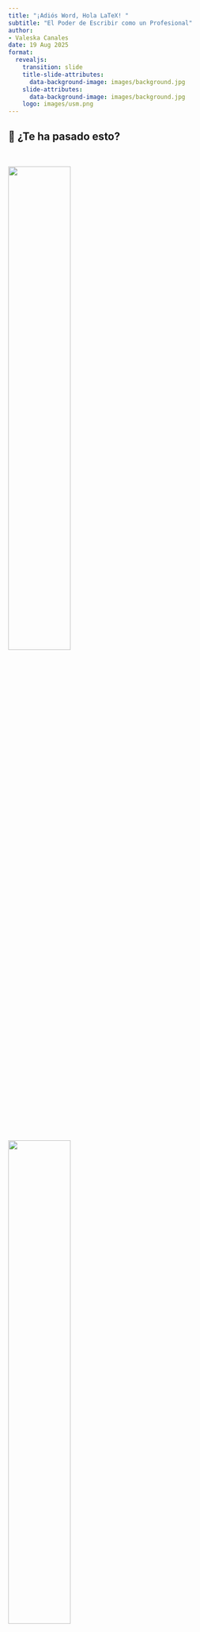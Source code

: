 ```yaml
---
title: "¡Adiós Word, Hola LaTeX! "
subtitle: "El Poder de Escribir como un Profesional"
author: 
- Valeska Canales
date: 19 Aug 2025
format: 
  revealjs:
    transition: slide
    title-slide-attributes: 
      data-background-image: images/background.jpg
    slide-attributes:
      data-background-image: images/background.jpg
    logo: images/usm.png
---
```


## 📝 ¿Te ha pasado esto? {background-image="images/background.jpg" background-opacity="0.25"}

::: r-stack
<br>

![](images/intro1.jpeg){.fragment .fade-in-then-out fig-align="center" width="50%"}

![](images/intro2.jpeg){.fragment .fade-in-then-out fig-align="center" width="50%"}

![](images/latexword2.jpg){.fragment fig-align="center" width="75%"}
:::

------------------------------------------------------------------------

## 🎯 Objetivos {background-image="images/background.jpg" background-opacity="0.25"}

::: columns
::: {.column width="40%"}
::: {style="text-align: center;"}
<img src="images/intro3.jpeg" alt="Tachado" style="width: 100%; border-radius: 10px;"/>
:::
:::

::: {.column .incremental width="60%"}
<br>

- **Conocer LaTeX**: Qué es y por qué usarlo frente a otros editores.\
- **Primeros pasos**: Crear, compilar y estructurar un documento básico.\
- **Elementos clave**: Texto, secciones, listas, imágenes y fórmulas.\
- **Buenas prácticas**: Organización, plantillas y recursos recomendados.
:::
:::

------------------------------------------------------------------------

##  {background-image="images/background_slides3.png" background-opacity="0.3"}

::: {style="display: flex; justify-content: center; align-items: center; height: 60vh; flex-direction: column; text-align: center;"}
[LaTeX]{style="font-size: 1em"}

[¿Qué es y por qué usarlo?]{style="font-size: 1.5em"}
:::

------------------------------------------------------------------------

## ¿Qué es LaTeX? {background-image="images/background.jpg" background-opacity="0.25"}

::: columns
::: {.column width="40%"}
::: {style="text-align: center;"}
<img src="images/latex.png" alt="Escribir Informe" style="width: 100%; border-radius: 10px;"/>
:::
:::

::: {.column .incremental width="60%"}
<br>

-   **¿Qué es LaTeX?**
    -   Sistema para crear documentos académicos y científicos con formato profesional.
- **Ventajas**:  
    - Automatiza referencias, citas y ecuaciones.  
    - Control total sobre formato y estructura.  
    - Ideal para documentos extensos y complejos.
:::
:::

------------------------------------------------------------------------

## Ejemplos de LaTeX {background-image="images/background.jpg" background-opacity="0.25"}


::: r-stack

::: {.fragment .fade-in-then-out}
<iframe src="https://www.slideshare.net/slideshow/embed_code/key/6iH5QPCL3w1qwm?startSlide=1"
        width="960" height="600" frameborder="0" scrolling="no"
        style="max-width:100%; border:1px solid #CCC; border-radius:10px;"
        allowfullscreen></iframe>
:::

::: {.fragment .fade-in-then-out}
<iframe src="https://www.slideshare.net/slideshow/embed_code/key/eUNDWTAdYMfD7M?hostedIn=slideshare&page=upload"
        width="960" height="600" frameborder="0" scrolling="no"
        style="max-width:100%; border:1px solid #CCC; border-radius:10px;"
        allowfullscreen></iframe>
:::


::: {.fragment}
<iframe src="https://www.slideshare.net/slideshow/embed_code/key/tkQohqCfNlexT1?startSlide=1"
        width="960" height="600" frameborder="0" scrolling="no"
        style="max-width:100%; border:1px solid #CCC; border-radius:10px;"
        allowfullscreen></iframe>
:::
:::




------------------------------------------------------------------------

## ¿Cómo empezar? {background-image="images/background.jpg" background-opacity="0.25"}

::: columns
::: {.column width="40%"}
::: {style="text-align: center;"}
<img src="images/tex.png" alt="Overleaf" style="width: 90%; border-radius: 10px;"/>
:::
:::

::: {.column .incremental width="60%"}
<br>

- **Editor recomendado:**
  - [Overleaf](https://www.overleaf.com/) *(en línea, sin instalación)*  

- **Instalaciones locales:**
  - [TeX Live](https://www.tug.org/texlive/), [MiKTeX](https://miktex.org/), [MacTeX](https://tug.org/mactex/)  

- **Editores útiles:**
  - [TeXstudio](https://www.texstudio.org/), [VSCode + LaTeX Workshop](https://marketplace.visualstudio.com/items?itemName=James-Yu.latex-workshop)  
:::
:::

. . .

> 🌿 En este taller nos centraremos en [Overleaf](https://www.overleaf.com/), fácil y en línea.

------------------------------------------------------------------------

## Overleaf: LaTeX Online {background-image="images/background.jpg" background-opacity="0.25"}

::: columns
::: {.column width="40%"}
::: {style="text-align: center;"}
<img src="images/overleaf.png" alt="Overleaf Logo" style="width: 80%; border-radius: 10px;"/>
:::
:::

::: {.column .incremental width="60%"}
<br>

-   **¿Qué es?**
    -   Plataforma en línea para escribir y compilar documentos en LaTeX sin instalación.
-   **¿Por qué usarlo?**
    -   Edición colaborativa en tiempo real.\
    -   Integración con GitHub y la nube.\
    -   Compilación y previsualización instantánea.\
:::
:::

. . .

> 🌿 Para este taller, crea tu cuenta gratuita en [Overleaf](https://www.overleaf.com/).

------------------------------------------------------------------------

## Ejemplos en Overleaf {background-image="images/background.jpg" background-opacity="0.25"}

::: r-stack
<br>

![](images/overleaf1.jpg){.fragment .fade-in-then-out fig-align="center" width="90%"}


![](images/ovealeaf2.png){.fragment fig-align="center" width="75%"}
:::

------------------------------------------------------------------------

##  {background-image="images/background_slides3.png" background-opacity="0.3"}

::: {style="display: flex; justify-content: center; align-items: center; height: 60vh; flex-direction: column; text-align: center;"}
[LaTeX]{style="font-size: 1em"}

[Manos a la Obra]{style="font-size: 1.5em"}
:::

------------------------------------------------------------------------

## 📄 Actividad: Artículo en Overleaf {background-image="images/background.jpg" background-opacity="0.25"}

<br>

::: columns
::: {.column width="40%"}
::: {style="text-align: center;"}
<img src="images/ejercicio.png" alt="Overleaf Logo" style="width: 80%; border-radius: 10px;"/>
:::
:::

::: {.column .incremental width="60%"}



1. **Nuevo proyecto en Overleaf**.
2. **Copia** la [plantilla](https://www.overleaf.com/read/qfrqrpxfqhkj#f66dd7).
3. **Edita**: título, texto e imágenes.
4. **Compila** y revisa.
5. *(Extra)* Añade cita y bibliografía.

:::
:::

. . .

> ⏱️ Tiempo de la actividad: 10–15 minutos.




------------------------------------------------------------------------

##  {background-image="images/background_slides3.png" background-opacity="0.3"}

::: {style="display: flex; justify-content: center; align-items: center; height: 60vh; flex-direction: column; text-align: center;"}
[LaTeX]{style="font-size: 1em"}

[Explora y aprende con plantillas]{style="font-size: 1.5em"}
:::

------------------------------------------------------------------------

## Overleaf Gallery{background-image="images/background.jpg" background-opacity="0.25"}

::: columns
::: {.column width="40%"}
::: {style="text-align: center;"}
<img src="images/gallery.png" alt="Escribir Informe" style="width: 100%; border-radius: 10px;"/>
:::
:::

::: {.column .incremental width="60%"}
<br>

- **Plantillas listas para usar**:
  - Artículos, tesis, pósters y presentaciones.
- **Aprende explorando**:
  - Abre una plantilla y estudia su código.
- **Personaliza y reutiliza**:
  - Cambia texto, imágenes y estilo.

:::
:::

. . .

> 🌿 Veamos algunos ejemplos en [Overleaf Gallery](https://www.overleaf.com/gallery).


------------------------------------------------------------------------

##  Ejemplos de plantillas {background-image="images/background.jpg" background-opacity="0.25"}

::: r-stack
<br>

![](images/templates1.png){.fragment .fade-in-then-out fig-align="center" width="90%"}


![](images/templates2.png){.fragment fig-align="center" width="75%"}
:::


------------------------------------------------------------------------

##  {background-image="images/background_slides3.png" background-opacity="0.3"}

::: {style="display: flex; justify-content: center; align-items: center; height: 60vh; flex-direction: column; text-align: center;"}
[LaTeX]{style="font-size: 1em"}

[Más Herramientas]{style="font-size: 1.5em"}
:::

------------------------------------------------------------------------

## Herramientas Útiles {background-image="images/background.jpg" background-opacity="0.25"}


::: columns
::: {.column width="45%"}
::: {style="text-align: center;"}
<img src="images/tools.png" alt="Escribir Informe" style="width: 100%; border-radius: 10px;"/>
:::
:::

::: {.column .incremental width="55%"}

<br>

-   📊 [**Tables Generator**](https://www.tablesgenerator.com/)\
    Crea y exporta fácilmente tablas en formato LaTeX.

-   🔢 [**LaTeX Equation Editor**](https://latexeditor.lagrida.com/)\
    Genera ecuaciones LaTeX en tiempo real.

-   🧾 [**BibTeX Editor**](https://truben.no/latex/bibtex/)\
    Crea referencias bibliográficas en formato BibTeX.

-   🧠 [**Detexify**](http://detexify.kirelabs.org/classify.html)\
    Dibuja un símbolo y encuentra su comando LaTeX.
:::
:::

------------------------------------------------------------------------

## Ejemplos de herramientas útiles {background-image="images/background.jpg" background-opacity="0.25"}

::: r-stack
![](images/tool2.png){.fragment .fade-in-then-out fig-align="center" width="85%"}

![](images/tool3.png){.fragment .fade-in-then-out fig-align="center" width="85%"}

![](images/tool4.png){.fragment .fade-in-then-out fig-align="center" width="85%"}

![](images/tool1.png){.fragment fig-align="center" width="85%"}
:::

------------------------------------------------------------------------

## LaTeX + Inteligencia Artificial {background-image="images/background.jpg" background-opacity="0.25"}

::: columns
::: {.column width="40%"}
::: {style="text-align: center;"}
<img src="images/chatgpt.png" alt="Escribir Informe" style="width: 100%; border-radius: 10px;"/>
:::
:::

::: {.column .incremental width="60%"}
<br><br>

* **[ChatGPT](https://chat.openai.com/)**, **[Gemini](https://gemini.google.com/)**, **[DeepSeek](https://www.deepseek.com/)**:

  * Generan y corrigen código LaTeX.
  * Crean ecuaciones, tablas y bibliografía.
  * Explican comandos y paquetes.
  * Mejoran el formato y detectan errores.

:::
:::

. . .

> <span style="font-size:0.85em;">🤖 **Consejo**: usa prompts claros, incluye tu código y pide explicaciones paso a paso.</span>


------------------------------------------------------------------------

## Ejemplos de Prompts {background-image="images/background.jpg" background-opacity="0.25"}

::: panel-tabset
## Fórmulas

::: columns
::: {.column width="50%"}
✨ **Prompt:**

"Escríbeme la fórmula de la función cuadrática en LaTeX."
:::

::: {.column .incremental width="50%"}
✅ **Esperado:**

¡Por supuesto! Aquí tienes la **fórmula cuadrática** escrita en **LaTeX**:

``` latex
x = \frac{-b \pm \sqrt{b^2 - 4ac}}{2a}
```
:::
:::

## Estructuración

::: columns
::: {.column width="50%"}
✨ **Prompt:**

“Haz una tabla de derivadas básicas en LaTeX (función vs. derivada)."

:::

::: {.column .incremental width="50%"}
✅ **Esperado:**

``` latex
\begin{tabular}{|c|c|}
\hline
\textbf{Función} & \textbf{Derivada} \\
\hline
$c$ & $0$ \\
$x$ & $1$ \\
$x^n$ & $nx^{n-1}$ \\
$\sqrt{x}$ & $\dfrac{1}{2\sqrt{x}}$ \\
...
\hline
\end{tabular}
```
:::
:::

## Corrección

::: columns
::: {.column width="50%"}
✨ **Prompt:**

“Estoy tratando de compilar esta ecuación en LaTeX, pero me da error. ¿Me puedes ayudar?”

``` latex
\begin{equation}
f(x) = \int_0^\infty e^-x^2 dx
\end{equation}
```
:::

::: {.column .incremental width="50%"}
✅ **Esperado:**

❌ `e^-x^2` está mal escrito. Falta agrupar el exponente con llaves.

❌ Se recomienda escribir `\,dx` para buena tipografía.
:::
:::
:::



------------------------------------------------------------------------

##  {background-image="images/background_slides3.png" background-opacity="0.3"}

::: {style="display: flex; justify-content: center; align-items: center; height: 60vh; flex-direction: column; text-align: center;"}
[LaTeX]{style="font-size: 1em"}

[Manos a la Obra]{style="font-size: 1.5em"}
:::

------------------------------------------------------------------------

## 📄 Actividad: Beamer en Overleaf {background-image="images/background.jpg" background-opacity="0.25"}

<br>

::: columns
::: {.column width="40%"}
::: {style="text-align: center;"}
<img src="images/ejercicio.png" alt="Overleaf Logo" style="width: 80%; border-radius: 10px;"/>
:::
:::

::: {.column .incremental width="60%"}


1. **Nuevo proyecto en Overleaf**.
2. **Copia** la [plantilla](https://www.overleaf.com/read/gxqqsjhzfvdc#f623dc).
3. **Edita**: título, texto e imágenes.
4. **Compila** y revisa.
5. *(Extra)* Añade cita y bibliografía.



:::
:::

. . .

> ⏱️ Tiempo de la actividad: 10–15 minutos.


------------------------------------------------------------------------

##  {background-image="images/background_slides3.png" background-opacity="0.3"}

::: {style="display: flex; justify-content: center; align-items: center; height: 60vh; flex-direction: column; text-align: center;"}
[LaTeX]{style="font-size: 1em"}

[Conclusiones]{style="font-size: 1.5em"}
:::

## 🧾 Conclusiones {background-image="images/background.jpg" background-opacity="0.25"}

<br> <br>

::: {.fragment}
✅ **LaTeX** permite crear documentos académicos con formato profesional. <br>
✅ Ofrece **control total** sobre estilo y estructura.<br>
✅ Hay muchas **herramientas** que lo hacen más fácil de usar.<br>
✅ Con **IA**, escribir en LaTeX es aún más eficiente.<br>
✅ **Overleaf** permite comenzar sin instalar nada.<br>
::: 


------------------------------------------------------------------------

## 🎉 ¡Gracias por Participar! {background-image="images/background.jpg" background-opacity="0.25"}

::: columns
::: {.column width="50%"}
<br>

❓¿Preguntas?

👏 Responder [encuesta](https://forms.gle/WMYcViob6Z6WbPZD7)

🥳 Disfrutar del Evento!
:::

::: {.column width="50%" align="center"}
![](images/qr_cc.png){width="400"}
:::
:::

> 🔗 Nuestro Sitio Web: [seth-nut.github.io/resources](https://seth-nut.github.io/resources/)

```{=html}
<style>
/* Ajusta el tamaño del título y subtítulo */
.reveal .slides h1 {
  font-size: 2em; /* Tamaño más pequeño para el título */
}

.reveal .slides h2 {
  font-size: 1.5em; /* Tamaño más pequeño para el subtítulo */
}

/* Ajusta el tamaño del texto en los párrafos */
.reveal .slides p {
  font-size: 0.8em; /* Texto más pequeño */
}

/* Ajusta el tamaño de las tablas */
.reveal .slides table {
  font-size: 0.8em; /* Tamaño de fuente más pequeño en las tablas */
  width: 90%; /* Ajusta el ancho de la tabla */
  margin: 0 auto; /* Centra la tabla */
}

/* Ajusta el tamaño de los bullets */
.reveal .slides ul {
  font-size: 0.8em; /* Tamaño de fuente más pequeño en los bullets */

}

.reveal .slide-logo {
   max-height: 2.5em !important;
}


</style>
```
